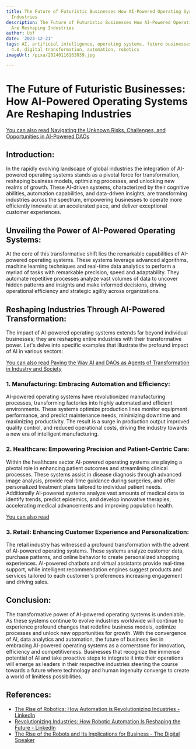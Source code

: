```yaml
---
title: The Future of Futuristic Businesses How AI-Powered Operating Systems Are Reshaping
  Industries
description: The Future of Futuristic Businesses How AI-Powered Operating Systems
  Are Reshaping Industries
author: Usf
date: '2023-12-21'
tags: AI, artificial intelligence, operating systems, future businesses, Industry
  4.0, digital transformation, automation, robotics
imageUrl: /pixa/20240116163039.jpg

---
```

# **The Future of Futuristic Businesses: How AI-Powered Operating Systems Are  Reshaping Industries**

[You can also read  Navigating the Unknown Risks,  Challenges, and  Opportunities in AI-Powered DAOs](Navigating%20the%20Unknown%20Risks%2C%20Challenges%2C%20and%20Opportunities%20in%20AI-Powered%20DAOs)


## Introduction:

In the rapidly evolving landscape of  global industries the integration of AI-powered operating  systems stands as a pivotal force for transformation, reshaping business models, optimizing processes, and unlocking new realms of growth. These AI-driven systems, characterized by their cognitive  abilities, automation capabilities, and data-driven insights,  are transforming industries across the spectrum, empowering businesses to operate more efficiently innovate at an accelerated pace, and deliver exceptional customer experiences.

## Unveiling the Power of AI-Powered Operating Systems:

At the core of  this transformative shift lies the remarkable capabilities of AI-powered operating  systems.  These systems leverage advanced  algorithms, machine learning techniques and real-time data analytics to perform  a myriad of tasks  with remarkable precision, speed and adaptability. They automate repetitive processes analyze vast volumes of data to uncover hidden patterns and insights and make informed decisions,  driving operational  efficiency and strategic agility across organizations.

## Reshaping Industries Through AI-Powered Transformation:

The impact  of AI-powered operating systems  extends  far beyond individual businesses; they  are reshaping entire industries with their transformative power. Let's delve into specific examples that illustrate the profound impact of AI in various sectors:

[You can also read Paving the Way AI and DAOs as Agents of  Transformation in Industry and Society](Paving%20the%20Way%20AI%20and%20DAOs%20as%20Agents%20of%20Transformation%20in%20Industry%20and%20Society)


### 1. Manufacturing: Embracing Automation and Efficiency:

AI-powered operating systems  have revolutionized manufacturing processes, transforming factories into highly automated and efficient environments.  These  systems  optimize production lines monitor equipment  performance, and  predict maintenance needs, minimizing downtime  and maximizing  productivity. The result is  a surge in production output improved quality control, and reduced operational costs, driving the industry towards a new era of intelligent manufacturing.

### 2.  Healthcare:  Empowering Precision and Patient-Centric Care:

Within  the healthcare sector AI-powered operating systems are  playing a pivotal  role in enhancing patient outcomes and streamlining clinical processes.  These  systems assist in disease diagnosis through advanced image analysis, provide real-time guidance during surgeries, and  offer personalized treatment  plans tailored to individual patient needs. Additionally AI-powered systems analyze vast amounts of medical data to identify trends, predict  epidemics, and develop innovative therapies, accelerating medical advancements and improving population health.

[You can also read ]()


### 3. Retail: Enhancing Customer  Experience  and Personalization:

The retail industry has witnessed a profound transformation with the advent of AI-powered operating systems. These systems analyze  customer data, purchase patterns, and online behavior to create personalized shopping experiences. AI-powered chatbots and virtual assistants provide real-time support, while intelligent recommendation engines suggest products and  services tailored  to each customer's preferences increasing engagement and driving sales.

## Conclusion:

The transformative power of AI-powered operating systems is undeniable. As these systems continue to evolve industries worldwide will continue to experience profound  changes  that redefine business models, optimize processes and unlock new opportunities for growth. With the convergence of AI, data  analytics and automation, the future of business lies in embracing AI-powered operating systems as a cornerstone  for innovation, efficiency and competitiveness. Businesses that recognize the immense potential of AI and take proactive steps to integrate it into their operations will emerge as leaders in their respective  industries steering  the course towards a  future where technology  and human ingenuity converge to create a world of limitless possibilities.

## References:
- [The Rise of Robotics: How Automation is Revolutionizing Industries - LinkedIn](https://www.linkedin.com/pulse/rise-robotics-how-automation-revolutionizing-denise-de-gaetano)
- [Revolutionizing Industries: How Robotic Automation Is Reshaping the Future - LinkedIn](https://www.linkedin.com/pulse/revolutionizing-industries-how-robotic)
- [The Rise of the Robots and Its Implications for Business - The Digital Speaker](https://www.thedigitalspeaker.com/rise-robots-implications-business/)
